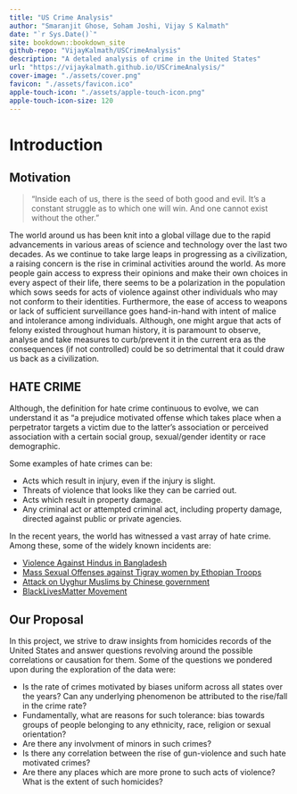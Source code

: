 ```yaml
---
title: "US Crime Analysis"
author: "Smaranjit Ghose, Soham Joshi, Vijay S Kalmath"
date: "`r Sys.Date()`"
site: bookdown::bookdown_site
github-repo: "VijayKalmath/USCrimeAnalysis"
description: "A detaled analysis of crime in the United States"
url: "https://vijaykalmath.github.io/USCrimeAnalysis/"
cover-image: "./assets/cover.png"
favicon: "./assets/favicon.ico"
apple-touch-icon: "./assets/apple-touch-icon.png"
apple-touch-icon-size: 120
---
```


# Introduction

## Motivation

> "Inside each of us, there is the seed of both good and evil. It's a constant struggle as to which one will win. And one cannot exist without the other."

The world around us has been knit into a global village due to the rapid advancements in various areas of science and technology over the last two decades. As we continue to take large leaps in progressing as a civilization, a raising concern is the rise in criminal activities around the world. As more people gain access to express their opinions and make their own choices in every aspect of their life, there seems to be a polarization in the population which sows seeds for acts of violence against other individuals who may not conform to their identities. Furthermore, the ease of access to weapons or lack of sufficient surveillance goes hand-in-hand with intent of malice and intolerance among individuals. Although, one might argue that acts of felony existed throughout human history, it is paramount to observe, analyse and take measures to curb/prevent it in the current era as the consequences (if not controlled) could be so detrimental that it could draw us back as a civilization.

## HATE CRIME

Although, the definition for hate crime continuous to evolve, we can understand it as "a prejudice motivated offense which takes place when a perpetrator targets a victim due to the latter's association or perceived association with a certain social group, sexual/gender identity or race demographic.

Some examples of hate crimes can be:

- Acts which result in injury, even if the injury is slight.
- Threats of violence that looks like they can be carried out.
- Acts which result in property damage.
- Any criminal act or attempted criminal act, including property damage, directed against public or private agencies.

In the recent years, the world has witnessed a vast array of hate crime. Among these, some of the widely known incidents are:

- [Violence Against Hindus in Bangladesh](https://en.wikipedia.org/wiki/2021_Bangladesh_communal_violence)
- [Mass Sexual Offenses against Tigray women by Ethopian Troops](https://www.amnesty.org/en/latest/news/2021/08/ethiopia-troops-and-militia-rape-abduct-women-and-girls-in-tigray-conflict-new-report/)
- [Attack on Uyghur Muslims by Chinese government](https://www.hrw.org/report/2021/04/19/break-their-lineage-break-their-roots/chinas-crimes-against-humanity-targeting)
- [BlackLivesMatter Movement](https://blacklivesmatter.com/)

## Our Proposal

In this project, we strive to draw insights from homicides records of the United States and answer questions revolving around the possible correlations or causation for them. Some of the questions we pondered upon during the exploration of the data were:

- Is the rate of crimes motivated by biases uniform across all states over the years? Can any underlying phenomenon be attributed to the rise/fall in the crime rate?
- Fundamentally, what are reasons for such tolerance: bias towards groups of people belonging to any ethnicity, race, religion or sexual orientation?
- Are there any involvment of minors in such crimes?
- Is there any correlation between the rise of gun-violence and such hate motivated crimes?
- Are there any places which are more prone to such acts of violence? What is the extent of such homicides?
